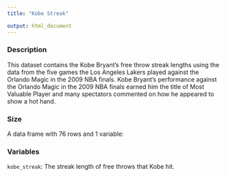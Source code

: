 ```yaml
---
title: "Kobe Streak"

output: html_document
---
```


### Description
This dataset contains the Kobe Bryant's free throw streak lengths using the data from the five games the Los Angeles Lakers played against the Orlando Magic in the 2009 NBA finals. Kobe Bryant's performance against the Orlando Magic in the 2009 NBA finals earned him the title of Most Valuable Player and many spectators commented on how he appeared to show a hot hand.

### Size 

A data frame with 76 rows and 1 variable:

### Variables
`kobe_streak`: The streak length of free throws that Kobe hit.
